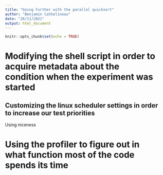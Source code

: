 ```yaml
---
title: "Going Further with the parallel quicksort"
author: "Benjamin Cathelineau"
date: "26/11/2021"
output: html_document
---
```


```r
knitr::opts_chunk$set(echo = TRUE)
```

# Modifying the shell script in order to acquire metadata about the condition when the experiment was started

## Customizing the linux scheduler settings in order to increase our test priorities

Using niceness

# Using the profiler to figure out in what function most of the code spends its time